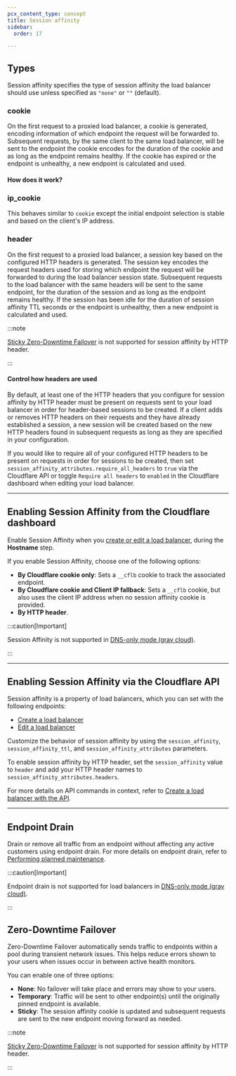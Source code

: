 ```yaml
---
pcx_content_type: concept
title: Session affinity
sidebar:
  order: 17

---
```



<Render file="session-affinity-definition" />

## Types

Session affinity specifies the type of session affinity the load balancer should use unless specified as `"none"` or `""` (default).

### cookie

On the first request to a proxied load balancer, a cookie is generated, encoding information of which endpoint the request will be forwarded to. Subsequent requests, by the same client to the same load balancer, will be sent to the endpoint the cookie encodes for the duration of the cookie and as long as the endpoint remains healthy. If the cookie has expired or the endpoint is unhealthy, a new endpoint is calculated and used.

#### How does it work?

<Render file="session-affinity-by-cookie-process" />

### ip\_cookie

This behaves similar to `cookie` except the initial endpoint selection is stable and based on the client's IP address.

### header

On the first request to a proxied load balancer, a session key based on the configured HTTP headers is generated. The session key encodes the request headers used for storing which endpoint the request will be forwarded to during the load balancer session state. Subsequent requests to the load balancer with the same headers will be sent to the same endpoint, for the duration of the session and as long as the endpoint remains healthy. If the session has been idle for the duration of session affinity TTL seconds or the endpoint is unhealthy, then a new endpoint is calculated and used.

:::note


[Sticky Zero-Downtime Failover](/load-balancing/understand-basics/session-affinity/#zero-downtime-failover) is not supported for session affinity by HTTP header.


:::

#### Control how headers are used

By default, at least one of the HTTP headers that you configure for session affinity by HTTP header must be present on requests sent to your load balancer in order for header-based sessions to be created. If a client adds or removes HTTP headers on their requests and they have already established a session, a new session will be created based on the new HTTP headers found in subsequent requests as long as they are specified in your configuration.

If you would like to require all of your configured HTTP headers to be present on requests in order for sessions to be created, then set `session_affinity_attributes.require_all_headers` to `true` via the Cloudflare API or toggle `Require all headers` to `enabled` in the Cloudflare dashboard when editing your load balancer.

***

## Enabling Session Affinity from the Cloudflare dashboard

Enable Session Affinity when you [create or edit a load balancer](/load-balancing/load-balancers/create-load-balancer/), during the **Hostname** step.

If you enable Session Affinity, choose one of the following options:

* **By Cloudflare cookie only**: Sets a `__cflb` cookie to track the associated endpoint.
* **By Cloudflare cookie and Client IP fallback**: Sets a `__cflb` cookie, but also uses the client IP address when no session affinity cookie is provided.
* **By HTTP header**.

:::caution[Important]


Session Affinity is not supported in [DNS-only mode (gray cloud)](/load-balancing/understand-basics/proxy-modes/).


:::

***

## Enabling Session Affinity via the Cloudflare API

Session affinity is a property of load balancers, which you can set with the following endpoints:

* [Create a load balancer](/api/resources/load_balancers/methods/create/)
* [Edit a load balancer](/api/resources/load_balancers/methods/update/)

Customize the behavior of session affinity by using the `session_affinity`, `session_affinity_ttl`, and `session_affinity_attributes` parameters.

To enable session affinity by HTTP header, set the `session_affinity` value to `header` and add your
HTTP header names to `session_affinity_attributes.headers`.

For more details on API commands in context, refer to [Create a load balancer with the API](/load-balancing/load-balancers/create-load-balancer/).

***

## Endpoint Drain

Drain or remove all traffic from an endpoint without affecting any active customers using endpoint drain. For more details on endpoint drain, refer to [Performing planned maintenance](/load-balancing/additional-options/planned-maintenance/#gradual-rotation).

:::caution[Important]


Endpoint drain is not supported for load balancers in [DNS-only mode (gray cloud)](/load-balancing/understand-basics/proxy-modes/).


:::

## Zero-Downtime Failover

Zero-Downtime Failover automatically sends traffic to endpoints within a pool during transient network issues. This helps reduce errors shown to your users when issues occur in between active health monitors.

You can enable one of three options:

* **None**: No failover will take place and errors may show to your users.
* **Temporary**: Traffic will be sent to other endpoint(s) until the originally pinned endpoint is available.
* **Sticky**: The session affinity cookie is updated and subsequent requests are sent to the new endpoint moving forward as needed.

:::note


[Sticky Zero-Downtime Failover](/load-balancing/understand-basics/session-affinity/#zero-downtime-failover) is not supported for session affinity by HTTP header.


:::
